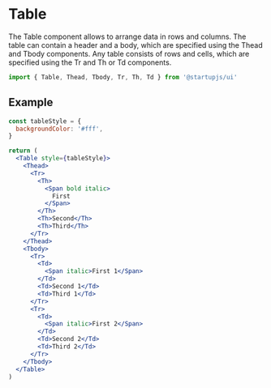
# Table

The Table component allows to arrange data in rows and columns. The table can contain a header and a body, which are specified using the Thead and Tbody components. Any table consists of rows and cells, which are specified using the Tr and Th or Td components.

```jsx
import { Table, Thead, Tbody, Tr, Th, Td } from '@startupjs/ui'
```

## Example

```jsx example
const tableStyle = {
  backgroundColor: '#fff',
}

return (
  <Table style={tableStyle}>
    <Thead>
      <Tr>
        <Th>
          <Span bold italic>
            First
          </Span>
        </Th>
        <Th>Second</Th>
        <Th>Third</Th>
      </Tr>
    </Thead>
    <Tbody>
      <Tr>
        <Td>
          <Span italic>First 1</Span>
        </Td>
        <Td>Second 1</Td>
        <Td>Third 1</Td>
      </Tr>
      <Tr>
        <Td>
          <Span italic>First 2</Span>
        </Td>
        <Td>Second 2</Td>
        <Td>Third 2</Td>
      </Tr>
    </Tbody>
  </Table>
)
```
